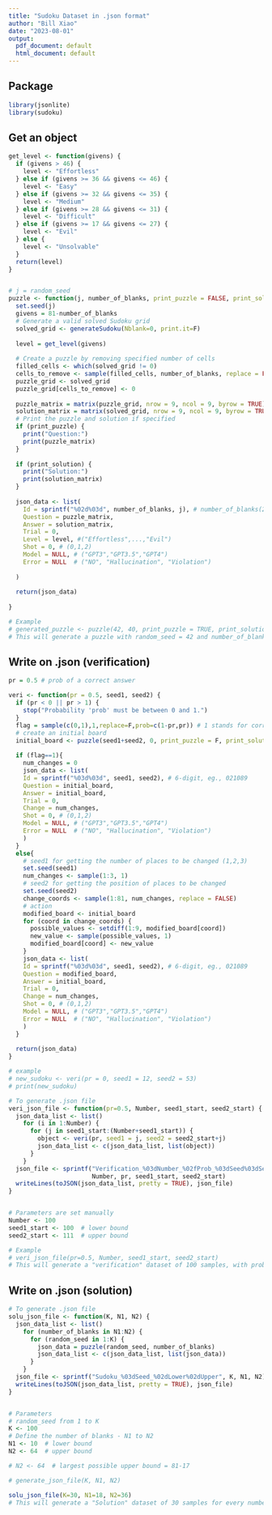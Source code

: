 ```yaml
---
title: "Sudoku Dataset in .json format"
author: "Bill Xiao"
date: "2023-08-01"
output:
  pdf_document: default
  html_document: default
---
```


## Package
```r
library(jsonlite)
library(sudoku)
```

## Get an object
```r

get_level <- function(givens) {
  if (givens > 46) {
    level <- "Effortless"
  } else if (givens >= 36 && givens <= 46) {
    level <- "Easy"
  } else if (givens >= 32 && givens <= 35) {
    level <- "Medium"
  } else if (givens >= 28 && givens <= 31) {
    level <- "Difficult"
  } else if (givens >= 17 && givens <= 27) {
    level <- "Evil"
  } else {
    level <- "Unsolvable"
  }
  return(level)
}


# j = random_seed
puzzle <- function(j, number_of_blanks, print_puzzle = FALSE, print_solution = FALSE) {
  set.seed(j)
  givens = 81-number_of_blanks
  # Generate a valid solved Sudoku grid
  solved_grid <- generateSudoku(Nblank=0, print.it=F)
  
  level = get_level(givens)
  
  # Create a puzzle by removing specified number of cells
  filled_cells <- which(solved_grid != 0)
  cells_to_remove <- sample(filled_cells, number_of_blanks, replace = FALSE)
  puzzle_grid <- solved_grid
  puzzle_grid[cells_to_remove] <- 0
  
  puzzle_matrix = matrix(puzzle_grid, nrow = 9, ncol = 9, byrow = TRUE)
  solution_matrix = matrix(solved_grid, nrow = 9, ncol = 9, byrow = TRUE)
  # Print the puzzle and solution if specified
  if (print_puzzle) {
    print("Question:")
    print(puzzle_matrix)
  }
  
  if (print_solution) {
    print("Solution:")
    print(solution_matrix)
  }
  
  json_data <- list(
    Id = sprintf("%02d%03d", number_of_blanks, j), # number_of_blanks(2) + seed(3)
    Question = puzzle_matrix,
    Answer = solution_matrix,
    Trial = 0,
    Level = level, #("Effortless",...,"Evil")
    Shot = 0, # (0,1,2)
    Model = NULL, # ("GPT3","GPT3.5","GPT4")
    Error = NULL  # ("NO", "Hallucination", "Violation")
    
  )
  
  return(json_data)
  
}

# Example 
# generated_puzzle <- puzzle(42, 40, print_puzzle = TRUE, print_solution = TRUE)
# This will generate a puzzle with random_seed = 42 and number_of_blanks = 40 
```

## Write on .json (verification)
```r
pr = 0.5 # prob of a correct answer

veri <- function(pr = 0.5, seed1, seed2) {
  if (pr < 0 || pr > 1) {
    stop("Probability 'prob' must be between 0 and 1.")
  }
  flag = sample(c(0,1),1,replace=F,prob=c(1-pr,pr)) # 1 stands for correct answer
  # create an initial board
  initial_board <- puzzle(seed1+seed2, 0, print_puzzle = F, print_solution = F)$Answer
  
  if (flag==1){
    num_changes = 0 
    json_data <- list(
    Id = sprintf("%03d%03d", seed1, seed2), # 6-digit, eg., 021089
    Question = initial_board,
    Answer = initial_board,
    Trial = 0,
    Change = num_changes,
    Shot = 0, # (0,1,2)
    Model = NULL, # ("GPT3","GPT3.5","GPT4")
    Error = NULL  # ("NO", "Hallucination", "Violation")
    )
  }
  else{
    # seed1 for getting the number of places to be changed (1,2,3)
    set.seed(seed1)
    num_changes <- sample(1:3, 1)
    # seed2 for getting the position of places to be changed 
    set.seed(seed2)
    change_coords <- sample(1:81, num_changes, replace = FALSE)
    # action
    modified_board <- initial_board
    for (coord in change_coords) {
      possible_values <- setdiff(1:9, modified_board[coord])
      new_value <- sample(possible_values, 1)
      modified_board[coord] <- new_value
    }
    json_data <- list(
    Id = sprintf("%03d%03d", seed1, seed2), # 6-digit, eg., 021089
    Question = modified_board,
    Answer = initial_board,
    Trial = 0,
    Change = num_changes,
    Shot = 0, # (0,1,2)
    Model = NULL, # ("GPT3","GPT3.5","GPT4")
    Error = NULL  # ("NO", "Hallucination", "Violation")
    )
  }
  
  return(json_data)
}

# example
# new_sudoku <- veri(pr = 0, seed1 = 12, seed2 = 53)
# print(new_sudoku)

# To generate .json file
veri_json_file <- function(pr=0.5, Number, seed1_start, seed2_start) {
  json_data_list <- list()
    for (i in 1:Number) {
      for (j in seed1_start:(Number+seed1_start)) {        
        object <- veri(pr, seed1 = j, seed2 = seed2_start+j)
        json_data_list <- c(json_data_list, list(object))
      }
    }
  json_file <- sprintf("Verification_%03dNumber_%02fProb_%03dSeed%03dSeed", 
                       Number, pr, seed1_start, seed2_start)
  writeLines(toJSON(json_data_list, pretty = TRUE), json_file)
}


# Parameters are set manually
Number <- 100
seed1_start <- 100  # lower bound
seed2_start <- 111  # upper bound

# Example
# veri_json_file(pr=0.5, Number, seed1_start, seed2_start)
# This will generate a "verification" dataset of 100 samples, with probability of a correct board being 0.5, the first random seed = 100 and the second random seed = 111.

```


## Write on .json (solution)
```r
# To generate .json file
solu_json_file <- function(K, N1, N2) {
  json_data_list <- list()
    for (number_of_blanks in N1:N2) {
      for (random_seed in 1:K) {        
        json_data = puzzle(random_seed, number_of_blanks)
        json_data_list <- c(json_data_list, list(json_data))
      }
    }
  json_file <- sprintf("Sudoku_%03dSeed_%02dLower%02dUpper", K, N1, N2)
  writeLines(toJSON(json_data_list, pretty = TRUE), json_file)
}


# Parameters
# random_seed from 1 to K
K <- 100
# Define the number of blanks - N1 to N2
N1 <- 10  # lower bound
N2 <- 64  # upper bound

# N2 <- 64  # largest possible upper bound = 81-17

# generate_json_file(K, N1, N2)

solu_json_file(K=30, N1=18, N2=36)
# This will generate a "Solution" dataset of 30 samples for every number_of_blanks ranging from 18 to 36. 


```



